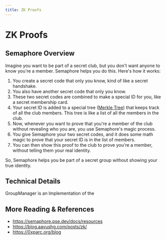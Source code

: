 ```yaml
---
title: ZK Proofs
---
```


# ZK Proofs

## Semaphore Overview

Imagine you want to be part of a secret club, but you don't want anyone to know you're a member. Semaphore helps you do this. Here's how it works:

1. You create a secret code that only you know, kind of like a secret handshake.
2. You also have another secret code that only you know.
3. These two secret codes are combined to make a special ID for you, like a secret membership card.
4. Your secret ID is added to a special tree ([Merkle Tree](/docs/tutorials/glossary#merkle-tree)) that keeps track of all the club members. This tree is like a list of all the members in the club.
5. Now, whenever you want to prove that you're a member of the club without revealing who you are, you use Semaphore's magic process.
6. You give Semaphore your two secret codes, and it does some math magic to prove that your secret ID is in the list of members.
7. You can then show this proof to the club to prove you're a member, without telling them your real identity.

So, Semaphore helps you be part of a secret group without showing your true identity.

## Technical Details

GroupManager is an Implementation of the 


## More Reading & References

- https://semaphore.pse.dev/docs/resources
- https://blog.aayushg.com/posts/zk/
- https://0xparc.org/blog